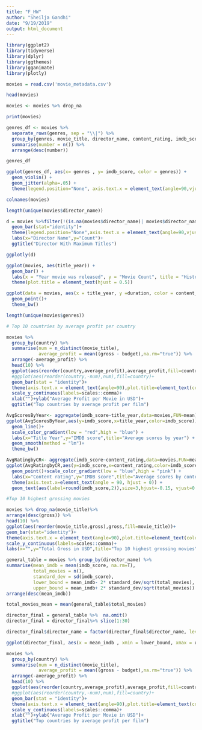 ```yaml
---
title: "F_HW"
author: "Sheilja Gandhi"
date: "9/19/2019"
output: html_document
---
```


```r
library(ggplot2)
library(tidyverse)
library(dplyr)
library(ggthemes)
library(gganimate)
library(plotly)
```


```r
movies = read.csv('movie_metadata.csv')
```

```r
head(movies)
```

```r
movies <- movies %>% drop_na
```

```r
print(movies)
```

```r
genres_df <- movies %>%
  separate_rows(genres, sep = "\\|") %>%
  group_by(genres, movie_title, director_name, content_rating, imdb_score,country, title_year) %>%
  summarise(number = n()) %>%
  arrange(desc(number))

genres_df

```


```r
ggplot(genres_df, aes(x= genres , y= imdb_score, color = genres)) + 
  geom_violin() +
  geom_jitter(alpha=.05) +
  theme(legend.position="None", axis.text.x = element_text(angle=90,vjust=0.6)) 

```

```r
colnames(movies)
```

```r
length(unique(movies$director_name))
```

```r
d = movies %>%filter(!(is.na(movies$director_name)| movies$director_name=="")) %>% group_by(director_name) %>% summarise(count=n()) %>% arrange(desc(count)) %>% top_n(20) %>% ggplot(aes(director_name,count,fill=director_name))+
  geom_bar(stat="identity")+
  theme(legend.position="None",axis.text.x = element_text(angle=90,vjust=0.3))+
  labs(x="Director Name",y="Count")+
  ggtitle("Director With Maximum Titles")
```

```r
ggplotly(d)
```

```r
ggplot(movies, aes(title_year)) +
  geom_bar() +
  labs(x = "Year movie was released", y = "Movie Count", title = "Histogram of Movie released") +
  theme(plot.title = element_text(hjust = 0.5))
```

```r
ggplot(data = movies, aes(x = title_year, y =duration, color = content_rating)) + 
  geom_point()+
  theme_bw()
```

```r
length(unique(movies$genres))
```

```r
# Top 10 countries by average profit per country

movies %>%
  group_by(country) %>%
  summarise(num = n_distinct(movie_title),
            average_profit = mean((gross - budget),na.rm="true")) %>%
  arrange(-average_profit) %>%
  head(10) %>%
  ggplot(aes(reorder(country,average_profit),average_profit,fill=country))+
  #ggplot(aes(reorder(country,-num),num),fill=country)+
  geom_bar(stat = "identity")+
  theme(axis.text.x = element_text(angle=90),plot.title=element_text(color="Black",face="bold"),legend.position="none")+
  scale_y_continuous(labels=scales::comma)+
  xlab("")+ylab("Average Profit per Movie in USD")+
  ggtitle("Top countries by average profit per film")
```

```r
AvgScoresByYear<- aggregate(imdb_score~title_year,data=movies,FUN=mean)
ggplot(AvgScoresByYear,aes(y=imdb_score,x=title_year,color=imdb_score)) + 
  geom_line()+
  scale_color_gradient(low = "red",high = "blue") +
  labs(x="Title Year",y="IMDB score",title="Average scores by year") + 
  geom_smooth(method = "lm")+
  theme_bw()
```

```r
AvgRatingbyCR<- aggregate(imdb_score~content_rating,data=movies,FUN=mean)
ggplot(AvgRatingbyCR,aes(y=imdb_score,x=content_rating,color=imdb_score,label=imdb_score)) + 
  geom_point()+scale_color_gradient(low = "blue",high = "pink") +
  labs(x="Content rating",y="IMDB score",title="Average scores by content rating") + 
  theme(axis.text.x=element_text(angle = 90, hjust = 0)) + 
  geom_text(aes(label=round(imdb_score,2)),size=3,hjust=-0.15, vjust=0.25)

```


```r
#Top 10 highest grossing movies

movies %>% drop_na(movie_title)%>%
arrange(desc(gross)) %>% 
head(10) %>%  
ggplot(aes(reorder(movie_title,gross),gross,fill=movie_title))+
geom_bar(stat="identity")+
theme(axis.text.x = element_text(angle=90),plot.title=element_text(color="Black",face="bold"),legend.position="none")+
scale_y_continuous(labels=scales::comma)+
labs(x="",y="Total Gross in USD",title="Top 10 highest grossing movies")
```


```r
general_table = movies %>% group_by(director_name) %>% 
summarise(mean_imdb = mean(imdb_score, na.rm=T), 
          total_movies = n(), 
          standard_dev = sd(imdb_score), 
          lower_bound = mean_imdb- 2* standard_dev/sqrt(total_movies), 
          upper_bound = mean_imdb+ 2* standard_dev/sqrt(total_movies)) %>% 
arrange(desc(mean_imdb))

total_movies_mean = mean(general_table$total_movies)

director_final = general_table %>%  na.omit()
director_final = director_final%>% slice(1:30)

director_final$director_name = factor(director_final$director_name, levels= director_final$director_name[order(director_final$mean_imdb)])

ggplot(director_final, aes(x = mean_imdb , xmin = lower_bound, xmax = upper_bound, y = director_name)) + geom_point() + geom_segment( aes(x = lower_bound, xend = upper_bound, y = director_name, yend=director_name)) + theme(axis.text=element_text(size=8)) + xlab("Mean IMDB Rating") + ylab("Director") + ggtitle("Best Directors by Movie Rating") + theme_bw() 

```

```r

movies %>%
  group_by(country) %>%
  summarise(num = n_distinct(movie_title),
            average_profit = mean((gross - budget),na.rm="true")) %>%
  arrange(-average_profit) %>%
  head(10) %>%
  ggplot(aes(reorder(country,average_profit),average_profit,fill=country))+
  #ggplot(aes(reorder(country,-num),num),fill=country)+
  geom_bar(stat = "identity")+
  theme(axis.text.x = element_text(angle=90),plot.title=element_text(color="Black",face="bold"),legend.position="none")+
  scale_y_continuous(labels=scales::comma)+
  xlab("")+ylab("Average Profit per Movie in USD")+
  ggtitle("Top countries by average profit per film")


```


```r





```
